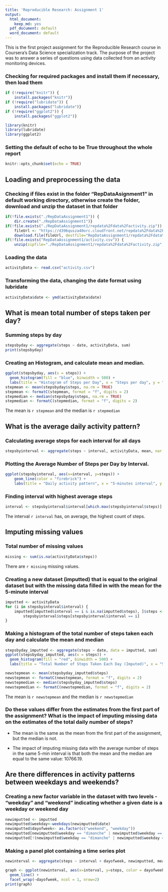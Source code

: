 ---
title: 'Reproducible Research: Assignment 1'
output:
  html_document:
    keep_md: yes
  pdf_document: default
  word_document: default
---
This is the first project assignment for the Reproducible Research course in Coursera's Data Science specialization track. The purpose of the project was to answer a series of questions using data collected from an activity monitoring devices.

### Checking for required packages and install them if necessary, then load them
```{r}
if (!require("knitr")) {
	install.packages("knitr")}
if (!require("lubridate")) {
	install.packages("lubridate")}
if (!require("ggplot2")) {
	install.packages("ggplot2")}

library(knitr)
library(lubridate)
library(ggplot2)
```
### Setting the default of echo to be True throughout the whole report
```{r}
knitr::opts_chunk$set(echo = TRUE)
```
## Loading and preprocessing the data
### Checking if files exist in the folder "RepDataAsignment1" in default working directory, otherwise create the folder, download and unzip the dataset in that folder
```{r}
if(!file.exists("./RepDataAssignment1")) {
	dir.create("./RepDataAssignment1")}
if(!file.exists("./RepDataAssignment1/repdata%2Fdata%2Factivity.zip")) {
	fileUrl <- "https://d396qusza40orc.cloudfront.net/repdata%2Fdata%2Factivity.zip"
	download.file(fileUrl, destfile="RepDataAssignment1/repdata%2Fdata%2Factivity.zip")}
if(!file.exists("RepDataAssignment1/activity.csv")) {
	unzip(zipfile="./RepDataAssignment1/repdata%2Fdata%2Factivity.zip", exdir="./RepDataAssignment1")}
```

### Loading the data
```{r}
activityData <- read.csv("activity.csv")
```

### Transforming the data, changing the date format using lubridate
```{r}
activityData$date <- ymd(activityData$date)
```

## What is mean total number of steps taken per day?
### Summing steps by day
```{r}
stepsbyday <- aggregate(steps ~ date, activityData, sum)
print(stepsbyday)
```

### Creating an Histogram, and calculate mean and median.
```{r}
ggplot(stepsbyday, aes(x = steps)) +
  geom_histogram(fill = "blue", binwidth = 500) +
  labs(title = "Histogram of Steps per Day", x = "Steps per day", y = "Frequency")
stepmean <- mean(stepsbyday$steps, na.rm = TRUE)
stepmean <- formatC(stepmean, format = "f", digits = 2)
stepmedian <- median(stepsbyday$steps, na.rm = TRUE)
stepmedian <- formatC(stepmedian, format = "f", digits = 2)
```
The mean is `r stepmean` and the median is `r stepmedian`

## What is the average daily activity pattern?
### Calculating average steps for each interval for all days
```{r}
stepsbyinterval <- aggregate(steps ~ interval, activityData, mean, nar.rm = TRUE)
```
### Plotting the Average Number of Steps per Day by Interval.
```{r}
ggplot(stepsbyinterval, aes(x=interval, y=steps)) +
    geom_line(color = "firebrick") +
    labs(title = "Daily activity pattern", x = "5-minutes interval", y = "Average number of steps taken")
```

### Finding interval with highest average steps
```{r}
interval <- stepsbyinterval$interval[which.max(stepsbyinterval$steps)]
```
The interval `r interval` has, on average, the highest count of steps.


## Imputing missing values
### Total number of missing values
```{r}
missing <- sum(is.na(activityData$steps))
```
There are `r missing` missing values.

### Creating a new dataset (imputted) that is equal to the original dataset but with the missing data filled in with the mean for the 5-minute interval
```{r}
imputted <- activityData
for (i in stepsbyinterval$interval) {
    imputted[imputted$interval == i & is.na(imputted$steps), ]$steps <- 
        stepsbyinterval$steps[stepsbyinterval$interval == i]
}
```
### Making a histogram of the total number of steps taken each day and calculate the mean and median
```{r}
stepsbyday_imputted <- aggregate(steps ~ date, data = imputted, sum)
ggplot(stepsbyday_imputted, aes(x = steps)) +
  geom_histogram(fill = "red", binwidth = 500) +
  labs(title = "Total Number of Steps Taken Each Day (Imputed)", x = "Steps per day", y = "Frequency")

newstepmean <- mean(stepsbyday_imputted$steps)
newstepmean <- formatC(newstepmean, format = "f", digits = 2)
newstepmedian <- median(stepsbyday_imputted$steps)
newstepmedian <- formatC(newstepmedian, format = "f", digits = 2)
```
The mean is `r newstepmean` and the median is `r newstepmedian`

### Do these values differ from the estimates from the first part of the assignment? What is the impact of imputing missing data on the estimates of the total daily number of steps?

- The mean is the same as the mean from the first part of the assignment, but the median is not.

- The impact of imputing missing data with the average number of steps in the same 5-min interval is that both the mean and the median are equal to the same value: 10766.19.

## Are there differences in activity patterns between weekdays and weekends?
### Creating a new factor variable in the dataset with two levels - "weekday" and "weekend" indicating whether a given date is a weekday or weekend day
```{r}
newimputted <- imputted
newimputted$weekday<-weekdays(newimputted$date)
newimputted$dayofweek<- as.factor(c("weekend", "weekday"))
newimputted[newimputted$weekday == "dimanche" | newimputted$weekday == "samedi" ,5]<- factor("weekend") ##my system is in French, for a reason I do not understand, even if I force the local time system to be English, I have to search for the days' name in French.
newimputted[!(newimputted$weekday == "dimanche" | newimputted$weekday == "samedi"),5 ]<- factor("weekday")
```
### Making a panel plot containing a time series plot
```{r}
newinterval <- aggregate(steps ~ interval + dayofweek, newimputted, mean)

graph <- ggplot(newinterval, aes(x=interval, y=steps, color = dayofweek)) +
  geom_line() +
  facet_wrap(~dayofweek, ncol = 1, nrow=2)
print(graph)
```

